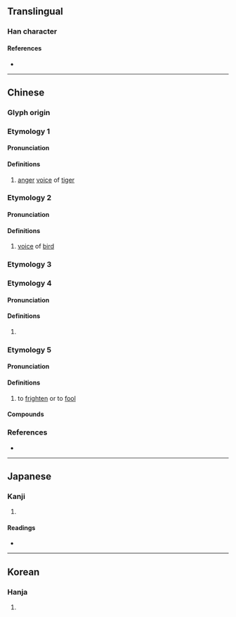 {{character info/new}}
==Translingual==

===Han character===
{{Han char|rn=30|rad=口|as=08|sn=11|four=61014|canj=RYPN,RYPU|ids=⿰口虎}}

====References====
* {{Han ref|kx=0193.120|dkj=03756|dj=0413.230|hdz=10640.010|uh=552C|ud=21804|bh=B0E4|bd=45284}}

----

==Chinese==
{{zh-forms}}

===Glyph origin===
{{Han etym}}
{{Han compound|口|虎|c1=s|c2=p|ls=psc}}

===Etymology 1===
====Pronunciation====
{{zh-pron
|m=xiāo
|c=
}}

====Definitions====
{{zh-hanzi}}

# [[anger]] [[voice]] of [[tiger]]

===Etymology 2===
====Pronunciation====
{{zh-pron
|m=guó
|c=
|mc=2
|oc=2
}}

====Definitions====
{{zh-hanzi}}

# [[voice]] of [[bird]]

===Etymology 3===
{{zh-see|號|v|to roar}}

===Etymology 4===
====Pronunciation====
{{zh-pron
|m=xià
|c=
|mc=1
|oc=1
}}

====Definitions====
{{zh-hanzi}}

# {{zh-alt-form|嚇|to [[frighten]]|tr=-}}

===Etymology 5===
====Pronunciation====
{{zh-pron
|m=hǔ
|c=fu2,haak3
|mn=hó
}}

====Definitions====
{{zh-hanzi}}

# to [[frighten]] or to [[fool]]

====Compounds====
{{zh-der|嚇唬|唬鬼瞞神|嚇眉唬眼|唬人|詐唬}}

===References===
* {{R:yue:mfccd}}

----

==Japanese==

===Kanji===
{{ja-kanji|grade=|rs=口08}}

# {{defn|lang=ja|sort=口08}}

====Readings====
* {{ja-readings|on=[[か]] (ka), [[け]] (ke), [[こう]] (kō), [[ごう]] (gō), [[きょう]] (kyō), [[かく]] (kaku), [[きゃく]] (kyaku)|kun=}}

----

==Korean==

===Hanja===
{{ko-hanja|hangeul=호|rv=ho|mr=ho}}

# {{defn|lang=ko|sort=口08}}